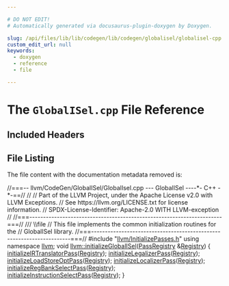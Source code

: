 ```yaml
---

# DO NOT EDIT!
# Automatically generated via docusaurus-plugin-doxygen by Doxygen.

slug: /api/files/lib/lib/codegen/lib/codegen/globalisel/globalisel-cpp
custom_edit_url: null
keywords:
  - doxygen
  - reference
  - file

---
```





# The `GlobalISel.cpp` File Reference

<DoxygenPage pluginConfig={pluginConfig}>



## Included Headers

<IncludesList>
<IncludesListItem
  filePath="llvm/InitializePasses.h"
  permalink="/docs/api/files/include/include/llvm/initializepasses-h"
  isLocal="true" />
</IncludesList>


## File Listing

The file content with the documentation metadata removed is:

<ProgramListing>

<Link id="l00001" /><CodeLine lineNumber="1"><Highlight kind="comment">//===-- llvm/CodeGen/GlobalISel/GlobalIsel.cpp --- GlobalISel ----&#42;- C++ -&#42;-==//</Highlight><Highlight kind="normal"></Highlight></CodeLine>
<Link id="l00002" /><CodeLine lineNumber="2"><Highlight kind="normal"></Highlight><Highlight kind="comment">//</Highlight><Highlight kind="normal"></Highlight></CodeLine>
<Link id="l00003" /><CodeLine lineNumber="3"><Highlight kind="normal"></Highlight><Highlight kind="comment">// Part of the LLVM Project, under the Apache License v2.0 with LLVM Exceptions.</Highlight><Highlight kind="normal"></Highlight></CodeLine>
<Link id="l00004" /><CodeLine lineNumber="4"><Highlight kind="normal"></Highlight><Highlight kind="comment">// See https://llvm.org/LICENSE.txt for license information.</Highlight><Highlight kind="normal"></Highlight></CodeLine>
<Link id="l00005" /><CodeLine lineNumber="5"><Highlight kind="normal"></Highlight><Highlight kind="comment">// SPDX-License-Identifier: Apache-2.0 WITH LLVM-exception</Highlight><Highlight kind="normal"></Highlight></CodeLine>
<Link id="l00006" /><CodeLine lineNumber="6"><Highlight kind="normal"></Highlight><Highlight kind="comment">//</Highlight><Highlight kind="normal"></Highlight></CodeLine>
<Link id="l00007" /><CodeLine lineNumber="7"><Highlight kind="normal"></Highlight><Highlight kind="comment">//===----------------------------------------------------------------------===//</Highlight><Highlight kind="comment"></Highlight></CodeLine>
<Link id="l00008" /><CodeLine lineNumber="8"><Highlight kind="comment">/// \\file</Highlight><Highlight kind="normal"></Highlight></CodeLine>
<Link id="l00009" /><CodeLine lineNumber="9"><Highlight kind="normal"></Highlight><Highlight kind="comment">// This file implements the common initialization routines for the</Highlight><Highlight kind="normal"></Highlight></CodeLine>
<Link id="l00010" /><CodeLine lineNumber="10"><Highlight kind="normal"></Highlight><Highlight kind="comment">// GlobalISel library.</Highlight><Highlight kind="normal"></Highlight></CodeLine>
<Link id="l00011" /><CodeLine lineNumber="11"><Highlight kind="normal"></Highlight><Highlight kind="comment">//===----------------------------------------------------------------------===//</Highlight><Highlight kind="normal"></Highlight></CodeLine>
<Link id="l00012" /><CodeLine lineNumber="12"><Highlight kind="normal"></Highlight></CodeLine>
<Link id="l00013" /><CodeLine lineNumber="13"><Highlight kind="normal"></Highlight><Highlight kind="preprocessor">#include &quot;<a href="/docs/api/files/include/include/llvm/initializepasses-h">llvm/InitializePasses.h</a>&quot;</Highlight><Highlight kind="normal"></Highlight></CodeLine>
<Link id="l00014" /><CodeLine lineNumber="14"><Highlight kind="normal"></Highlight></CodeLine>
<Link id="l00015" /><CodeLine lineNumber="15"><Highlight kind="normal"></Highlight><Highlight kind="keyword">using namespace </Highlight><Highlight kind="normal"><a href="/docs/api/namespaces/llvm">llvm</a>;</Highlight></CodeLine>
<Link id="l00016" /><CodeLine lineNumber="16"><Highlight kind="normal"></Highlight></CodeLine>
<Link id="l00017" /><CodeLine lineNumber="17" lineLink="/docs/api/namespaces/llvm/#aa096f48562c0dd3a59ef81dd9126239a"><Highlight kind="normal"></Highlight><Highlight kind="keywordtype">void</Highlight><Highlight kind="normal"> <a href="/docs/api/namespaces/llvm/#aa096f48562c0dd3a59ef81dd9126239a">llvm::initializeGlobalISel</a>(<a href="/docs/api/classes/llvm/passregistry">PassRegistry</a> &amp;<a href="/docs/api/classes/llvm/registry">Registry</a>) &#123;</Highlight></CodeLine>
<Link id="l00018" /><CodeLine lineNumber="18"><Highlight kind="normal">  <a href="/docs/api/namespaces/llvm/#a4703e0222322ed32df243840951aaf3d">initializeIRTranslatorPass</a>(<a href="/docs/api/classes/llvm/registry">Registry</a>);</Highlight></CodeLine>
<Link id="l00019" /><CodeLine lineNumber="19"><Highlight kind="normal">  <a href="/docs/api/namespaces/llvm/#adba35305db74d1c3d7b02d42685724c7">initializeLegalizerPass</a>(<a href="/docs/api/classes/llvm/registry">Registry</a>);</Highlight></CodeLine>
<Link id="l00020" /><CodeLine lineNumber="20"><Highlight kind="normal">  <a href="/docs/api/namespaces/llvm/#a3ed91794f8ed94de83294f182b2ac62a">initializeLoadStoreOptPass</a>(<a href="/docs/api/classes/llvm/registry">Registry</a>);</Highlight></CodeLine>
<Link id="l00021" /><CodeLine lineNumber="21"><Highlight kind="normal">  <a href="/docs/api/namespaces/llvm/#af83c3c7da30b174a089ab68f7648749b">initializeLocalizerPass</a>(<a href="/docs/api/classes/llvm/registry">Registry</a>);</Highlight></CodeLine>
<Link id="l00022" /><CodeLine lineNumber="22"><Highlight kind="normal">  <a href="/docs/api/namespaces/llvm/#abee7e25644662284c275ccf25ad8d798">initializeRegBankSelectPass</a>(<a href="/docs/api/classes/llvm/registry">Registry</a>);</Highlight></CodeLine>
<Link id="l00023" /><CodeLine lineNumber="23"><Highlight kind="normal">  <a href="/docs/api/namespaces/llvm/#a4729db25082c803c1a22b4cbdca74462">initializeInstructionSelectPass</a>(<a href="/docs/api/classes/llvm/registry">Registry</a>);</Highlight></CodeLine>
<Link id="l00024" /><CodeLine lineNumber="24"><Highlight kind="normal">&#125;</Highlight></CodeLine>

</ProgramListing>


</DoxygenPage>
